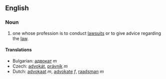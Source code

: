==English==

===Noun===
# one whose profession is to conduct [[lawsuits]] or to give advice regarding the [[law]].

====Translations====

*Bulgarian: [[адвокат]] ''m''
*Czech: [[advokát]], [[právník]]  ''m''
*Dutch: [[advokaat]] ''m'', [[advokate]] ''f'', [[raadsman]] ''m''